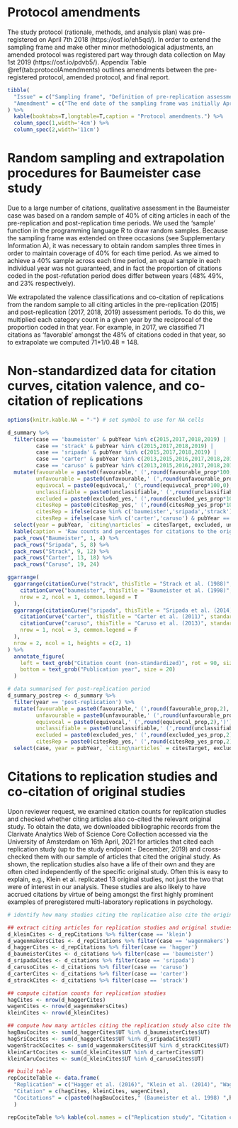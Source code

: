 # Protocol amendments {#appA}

The study protocol (rationale, methods, and analysis plan) was pre-registered on April 7th 2018 (https://osf.io/eh5qd/). In order to extend the sampling frame and make other minor methodological adjustments, an amended protocol was registered part way through data collection on May 1st 2019 (https://osf.io/pdvb5/). Appendix Table \@ref(tab:protocolAmendments) outlines amendments between the pre-registered protocol, amended protocol, and final report.

```r
tibble(
  "Issue" = c("Sampling frame", "Definition of pre-replication assessment period", "Exclusion of replication year from qualitative assessment", "Automated extraction of citation contexts and replication co-citation", "Counter-arguments", "Dual-coding for citation valence classification", "Examination of characteristics of articles providing counter-arguments.","Renaming of two citation patterns", "Data exclusions", "Citations to replication studies and co-citation of original studies"),
  "Amendment" = c("The end date of the sampling frame was initially April 6th 2018 (see pre-registered protocol). Later, we decided to extend the sampling frame to April 26th 2019 to learn more about how the citation curves developed over time (see amended protocol). Finally, we decided to extend the sampling frame to December 31st 2019 to ensure we had all citations for the year 2019.", "Initially, the pre-replication assessment period was defined as 2015 (i.e., replication year - 1) for the Registered Replication Report cases and all pre-replication years for the other cases. In practice, when the replication year - 1 definition is used for all cases, only one study (Caruso) has a citing article outside of this period, and it is only a single article. Therefore, we have decided that it is more straightforward to use the same definition of the pre-replication assessment period (replication year - 1) for all cases.", "The pre-registered protocol neglected to mention that we intended to exclude the replication year from qualitative assessment. This change was documented in the amended protocol.", "Initially, we intended to use Matlab code to partly automate the extraction of ‘citation contexts’ (text surrounding in-text citations) and identify replication co-citation. However, we found that the size of the relevant citation context varied substantially between articles, so we decided to extract all citation contexts manually. We also decided to identify replication co-citation manually too. These changes were documented in the amended protocol.","In the amended protocol, we clarified that we would attempt to identify counter-arguments in all articles that cited the original study and the replication study.", "Initially, we planned to dual code small batches of articles depending on the degree of inter-rater reliability. However, we encountered a number of somewhat ambiguous cases in our initial coding which suggested there may be more subjectivity involved in the classification of citation valence than we had originally anticipated. For example, an article may contain several favourable statements and several unfavourable statements, in which case one needs to determine how to appropriately weight those statements in order to arrive at a classification that accurately represents the author’s viewpoint. To address this, we decided to minimize subjectivity by dual-coding all articles, with disagreements resolved through discussion (with a third coder if necessary). This is documented in the amended protocol.", "After completing the study we thought it would be informative to examine the article types and journals of articles that provided counter-arguments, and any overlap in authorship with the original study authors or prior collaborators of the first authors of the original studies. These analyses were not pre-registered.", "After completing the study we decided to revise the following terminology from the protocol in order to improve clarity: “principled defence” was changed to “explicit defence” and “hollow defence” was changed to “absent defence”.", "The criteria to exclude data from qualitative assessment (no access, non-English language, and no original study citation in the main text, were not pre-registered. These exclusions were necessary because they precluded the qualitative assessment.","Upon reviewer request, we obtain citation counts for replication studies and checked if they co-cited the relevant original study. These results are presented in Supplementary Information D.")
) %>%
  kable(booktabs=T,longtable=T,caption = "Protocol amendments.") %>%
  column_spec(1,width='4cm') %>%
  column_spec(2,width='11cm')
```

# Random sampling and extrapolation procedures for Baumeister case study {#appB}

Due to a large number of citations, qualitative assessment in the Baumeister case was based on a random sample of 40% of citing articles in each of the pre-replication and post-replication time periods. We used the ‘sample’ function in the programming language R to draw random samples. Because the sampling frame was extended on three occasions (see Supplementary Information A), it was necessary to obtain random samples three times in order to maintain coverage of 40% for each time period. As we aimed to achieve a 40% sample across each time period, an equal sample in each individual year was not guaranteed, and in fact the proportion of citations coded in the post-refutation period does differ between years (48% 49%, and 23% respectively).

We extrapolated the valence classifications and co-citation of replications from the random sample to all citing articles in the pre-replication (2015) and post-replication (2017, 2018, 2019) assessment periods. To do this, we multiplied each category count in a given year by the reciprocal of the proportion coded in that year. For example, in 2017, we classified 71 citations as ‘favorable’ amongst the 48% of citations coded in that year, so to extrapolate we computed 71*1/0.48 = 148.

# Non-standardized data for citation curves, citation valence, and co-citation of replications {#appC}

```r
options(knitr.kable.NA = "-") # set symbol to use for NA cells

d_summary %>%
  filter(case == 'baumeister' & pubYear %in% c(2015,2017,2018,2019) |
         case == 'strack' & pubYear %in% c(2015,2017,2018,2019) |
         case == 'sripada' & pubYear %in% c(2015,2017,2018,2019) |
         case == 'carter' & pubYear %in% c(2013,2015,2016,2017,2018,2019) |
         case == 'caruso' & pubYear %in% c(2013,2015,2016,2017,2018,2019)) %>%
  mutate(favourable = paste0(favourable,' (',round(favourable_prop*100,0),'%)'),
         unfavourable = paste0(unfavourable,' (',round(unfavourable_prop*100,0),'%)'),
         equivocal = paste0(equivocal,' (',round(equivocal_prop*100,0),'%)'),
         unclassifiable = paste0(unclassifiable,' (',round(unclassifiable_prop*100,0),'%)'),
         excluded = paste0(excluded_yes,' (',round(excluded_yes_prop*100,0),'%)'),
         citesRep = paste0(citesRep_yes,' (',round(citesRep_yes_prop*100,0),'%)'),
         citesRep = ifelse(case %in% c('baumeister','sripada','strack') & pubYear == 2015, NA, citesRep), # set citesRep to NA in pre-replication year
         citesRep = ifelse(case %in% c('carter','caruso') & pubYear == 2013, NA, citesRep)) %>% # set citesRep to NA in pre-replication year
  select(year = pubYear, `citing\narticles` = citesTarget, excluded, unclassifiable, favourable, equivocal, unfavourable, citesRep) %>%
  kable(caption = 'Raw counts and percentages for citations to the original study, exclusions, citation valence, and concomitant citations to the replication study in qualitative assessment period. In the Baumeister case, numbers in square brackets in the citations column are the number of citing articles included in the random samples drawn from the pre-replication and post-replication time periods. Percentages for the Baumeister case are extrapolations based on the random samples.', booktabs=T, longtable=T) %>%
  pack_rows("Baumeister", 1, 4) %>%
  pack_rows("Sripada", 5, 8) %>%
  pack_rows("Strack", 9, 12) %>%
  pack_rows("Carter", 13, 18) %>%
  pack_rows("Caruso", 19, 24)
```

```r
ggarrange(
  ggarrange(citationCurve("strack", thisTitle = "Strack et al. (1988)", standardized = F, plotReference = F, areaPlot = F),
    citationCurve("baumeister", thisTitle = "Baumeister et al. (1998)", standardized = F, plotReference = F, areaPlot = F),
    nrow = 2, ncol = 1, common.legend = T
  ),
  ggarrange(citationCurve("sripada", thisTitle = "Sripada et al. (2014)", standardized = F, plotReference = F, areaPlot = F),
    citationCurve("carter", thisTitle = "Carter et al. (2011)", standardized = F, plotReference = F, areaPlot = F),
    citationCurve("caruso", thisTitle = "Caruso et al. (2013)", standardized = F, plotReference = F, areaPlot = F),
    nrow = 1, ncol = 3, common.legend = F
  ),
  nrow = 2, ncol = 1, heights = c(2, 1)
) %>%
  annotate_figure(
    left = text_grob("Citation count (non-standardized)", rot = 90, size = 20),
    bottom = text_grob("Publication year", size = 20)
  )
```

```r
# data summarised for post-replication period
d_summary_postrep <- d_summary %>%
  filter(year == 'post-replication') %>%
  mutate(favourable = paste0(favourable,' (',round(favourable_prop,2),')'),
         unfavourable = paste0(unfavourable,' (',round(unfavourable_prop,2),')'),
         equivocal = paste0(equivocal,' (',round(equivocal_prop,2),')'),
         unclassifiable = paste0(unclassifiable,' (',round(unclassifiable_prop,2),')'),
         excluded = paste0(excluded_yes,' (',round(excluded_yes_prop,2),')'),
         citesRep = paste0(citesRep_yes,' (',round(citesRep_yes_prop,2),')')) %>%
  select(case, year = pubYear, `citing\narticles` = citesTarget, excluded, unclassifiable, favourable, equivocal, unfavourable, citesRep)
```

# Citations to replication studies and co-citation of original studies {#appD}

Upon reviewer request, we examined citation counts for replication studies and checked whether citing articles also co-cited the relevant original study. To obtain the data, we downloaded bibliographic records from the Clarivate Analytics Web of Science Core Collection accessed via the University of Amsterdam on 16th April, 2021 for articles that cited each replication study (up to the study endpoint - December, 2019) and cross-checked them with our sample of articles that cited the original study. As shown, the replication studies also have a life of their own and they are often cited independently of the specific original study. Often this is easy to explain, e.g., Klein et al. replicated 13 original studies, not just the two that were of interest in our analysis. These studies are also likely to have accrued citations by virtue of being amongst the first highly prominent examples of preregistered multi-laboratory replications in psychology.


```r
# identify how many studies citing the replication also cite the original study

## extract citing articles for replication studies and original studies
d_kleinCites <- d_repCitations %>% filter(case == 'klein')
d_wagenmakersCites <- d_repCitations %>% filter(case == 'wagenmakers')
d_haggerCites <- d_repCitations %>% filter(case == 'hagger')
d_baumeisterCites <- d_citations %>% filter(case == 'baumeister')
d_sripadaCites <- d_citations %>% filter(case == 'sripada')
d_carusoCites <- d_citations %>% filter(case == 'caruso')
d_carterCites <- d_citations %>% filter(case == 'carter')
d_strackCites <- d_citations %>% filter(case == 'strack')

## compute citation counts for replication studies
hagCites <- nrow(d_haggerCites)
wagenCites <- nrow(d_wagenmakersCites)
kleinCites <- nrow(d_kleinCites)

## compute how many articles citing the replication study also cite the relevant original study
hagBauCocites <- sum(d_haggerCites$UT %in% d_baumeisterCites$UT)
hagSriCocites <- sum(d_haggerCites$UT %in% d_sripadaCites$UT)
wagenStrackCocites <- sum(d_wagenmakersCites$UT %in% d_strackCites$UT)
kleinCartCocites <- sum(d_kleinCites$UT %in% d_carterCites$UT)
kleinCaruCocites <- sum(d_kleinCites$UT %in% d_carusoCites$UT)

## build table
repCociteTable <- data.frame(
  "Replication" = c("Hagger et al. (2016)", "Klein et al. (2014)", "Wagenmakers et al. (2016)"),
  "Citation" = c(hagCites, kleinCites, wagenCites),
  "Cocitations" = c(paste0(hagBauCocites," (Baumeister et al. 1998) ",hagSriCocites," (Sripada et al. 2014)"), paste0(kleinCartCocites," (Carter et al. 2011) ",kleinCaruCocites," (Caruso et al. 2012)"), paste0(wagenStrackCocites," (Strack et al. 1988)"))
  )
```

```r
repCociteTable %>% kable(col.names = c("Replication study", "Citation count","Cocitations of original study"), caption = 'Citations counts for replication studies and co-citation counts to relevant original studies.', booktabs=T)
```




